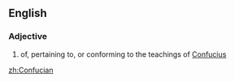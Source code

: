 ==English==

===Adjective===
{{en-adj}}

# of, pertaining to, or conforming to the teachings of [[Confucius]]

[[zh:Confucian]]